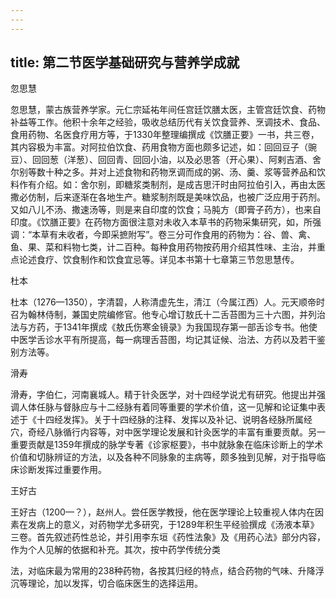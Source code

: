 ```yaml
---
---
---
```

title: 第二节医学基础研究与营养学成就
---



忽思慧

忽思慧，蒙古族营养学家。元仁宗延祐年间任宫廷饮膳太医，主管宫廷饮食、药物补益等工作。他积十余年之经验，吸收总结历代有关饮食营养、烹调技术、食品、食用药物、名医食疗用方等，于1330年整理编撰成《饮膳正要》一书，共三卷，其内容极为丰富。对阿拉伯饮食、药用食物方面也颇多记述，如：回回豆子（豌豆）、回回葱（洋葱）、回回青、回回小油，以及必思答（开心果）、阿剌吉酒、舍尔别等数十种之多。并对上述食物和药物烹调而成的粥、汤、羹、浆等营养品和饮料作有介绍。如：舍尔别，即糖浆类制剂，是成吉思汗时由阿拉伯引入，再由太医撒必仿制，后来逐渐在各地生产。糖浆制剂既是美味饮品，也被广泛应用于药剂。又如八儿不汤、撒速汤等，则是来自印度的饮食；马肫方（即膏子药方），也来自印度。《饮膳正要》在药物方面很注意对未收入本草书的药物采集研究，如，所强调：“本草有未收者，今即采摭附写”。卷三分可作食用的药物为：谷、兽、禽、鱼、果、菜和料物七类，计二百种。每种食用药物按药用介绍其性味、主治，并重点论述食疗、饮食制作和饮食宜忌等。详见本书第十七章第三节忽思慧传。

杜本

杜本（1276—1350），字清碧，人称清虚先生，清江（今属江西）人。元天顺帝时召为翰林侍制，兼国史院编修官。他专心增订敖氏十二舌苔图为三十六图，并列治法与方药，于1341年撰成《敖氏伤寒金镜录》为我国现存第一部舌诊专书。他使中医学舌诊水平有所提高，每一病理舌苔图，均记其证候、治法、方药以及若干鉴别方法等。

滑寿

滑寿，字伯仁，河南襄城人。精于针灸医学，对十四经学说尤有研究。他提出并强调人体任脉与督脉应与十二经脉有着同等重要的学术价值，这一见解和论证集中表述于《十四经发挥》。关于十四经脉的注释、发挥以及补记、说明各经脉所属经穴，奇经八脉循行内容等，对中医学理论发展和针灸医学的丰富有重要贡献。另一重要贡献是1359年撰成的脉学专著《诊家枢要》，书中就脉象在临床诊断上的学术价值和切脉辨证的方法，以及各种不同脉象的主病等，颇多独到见解，对于指导临床诊断发挥过重要作用。

王好古

王好古（1200—？），赵州人。尝任医学教授，他在医学理论上较重视人体内在因素在发病上的意义，对药物学尤多研究，于1289年积生平经验撰成《汤液本草》三卷。首先叙述药性总论，并引用李东垣《药性法象》及《用药心法》部分内容，作为个人见解的依据和补充。其次，按中药学传统分类

法，对临床最为常用的238种药物，各按其归经的特点，结合药物的气味、升降浮沉等理论，加以发挥，切合临床医生的选择运用。